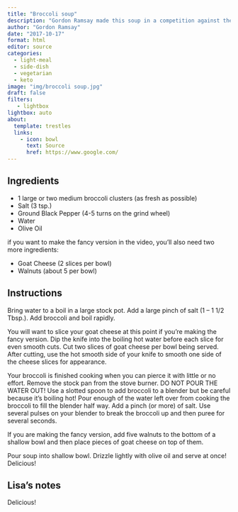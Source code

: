```yaml
---
title: "Broccoli soup"
description: "Gordon Ramsay made this soup in a competition against the owner/head chef of Clubway 41"
author: "Gordon Ramsay"
date: "2017-10-17"
format: html
editor: source
categories:
  - light-meal
  - side-dish
  - vegetarian
  - keto
image: "img/broccoli soup.jpg"
draft: false
filters:
   - lightbox
lightbox: auto
about:
  template: trestles
  links:
    - icon: bowl
      text: Source
      href: https://www.google.com/
---
```


## Ingredients

- 1 large or two medium broccoli clusters (as fresh as possible)
- Salt (3 tsp.)
- Ground Black Pepper (4-5 turns on the grind wheel)
- Water
- Olive Oil

if you want to make the fancy version in the video, you’ll also need two more ingredients:

- Goat Cheese (2 slices per bowl)
- Walnuts (about 5 per bowl)

## Instructions

Bring water to a boil in a large stock pot. Add a large pinch of salt (1 – 1 1/2 Tbsp.). Add broccoli and boil rapidly.

You will want to slice your goat cheese at this point if you’re making the fancy version. Dip the knife into the boiling hot water before each slice for even smooth cuts. Cut two slices of goat cheese per bowl being served. After cutting, use the hot smooth side of your knife to smooth one side of the cheese slices for appearance.

Your broccoli is finished cooking when you can pierce it with little or no effort. Remove the stock pan from the stove burner. DO NOT POUR THE WATER OUT! Use a slotted spoon to add broccoli to a blender but be careful because it’s boiling hot! Pour enough of the water left over from cooking the broccoli to fill the blender half way. Add a pinch (or more) of salt. Use several pulses on your blender to break the broccoli up and then puree for several seconds.

If you are making the fancy version, add five walnuts to the bottom of a shallow bowl and then place pieces of goat cheese on top of them.

Pour soup into shallow bowl. Drizzle lightly with olive oil and serve at once! Delicious!

## Lisa's notes

Delicious! 

